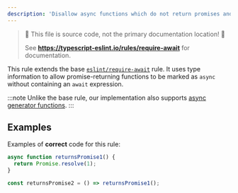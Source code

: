 ```yaml
---
description: 'Disallow async functions which do not return promises and have no `await` expression.'
---
```



> 🛑 This file is source code, not the primary documentation location! 🛑
>
> See **https://typescript-eslint.io/rules/require-await** for documentation.

This rule extends the base [`eslint/require-await`](https://eslint.org/docs/rules/require-await) rule.
It uses type information to allow promise-returning functions to be marked as `async` without containing an `await` expression.

:::note
Unlike the base rule, our implementation also supports [async generator functions](https://developer.mozilla.org/en-US/docs/Web/JavaScript/Reference/Statements/async_function*).
:::

## Examples

Examples of **correct** code for this rule:

```ts
async function returnsPromise1() {
  return Promise.resolve(1);
}

const returnsPromise2 = () => returnsPromise1();
```
